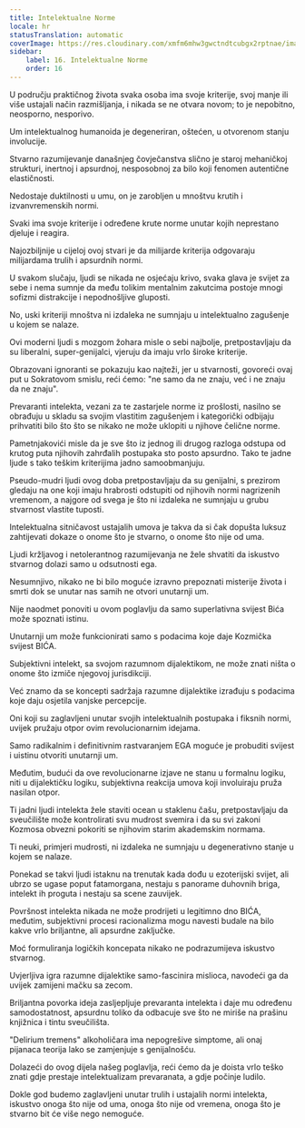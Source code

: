 ```yaml
---
title: Intelektualne Norme
locale: hr
statusTranslation: automatic
coverImage: https://res.cloudinary.com/xmfm6mhw3gwctndtcubgx2rptnae/image/upload/v1741354419/small_cover_la_gran_rebelion_28716e29d2.webp
sidebar:
    label: 16. Intelektualne Norme
    order: 16
---
```

U području praktičnog života svaka osoba ima svoje kriterije, svoj manje ili više ustajali način razmišljanja, i nikada se ne otvara novom; to je nepobitno, neosporno, nesporivo.

Um intelektualnog humanoida je degeneriran, oštećen, u otvorenom stanju involucije.

Stvarno razumijevanje današnjeg čovječanstva slično je staroj mehaničkoj strukturi, inertnoj i apsurdnoj, nesposobnoj za bilo koji fenomen autentične elastičnosti.

Nedostaje duktilnosti u umu, on je zarobljen u mnoštvu krutih i izvanvremenskih normi.

Svaki ima svoje kriterije i određene krute norme unutar kojih neprestano djeluje i reagira.

Najozbiljnije u cijeloj ovoj stvari je da milijarde kriterija odgovaraju milijardama trulih i apsurdnih normi.

U svakom slučaju, ljudi se nikada ne osjećaju krivo, svaka glava je svijet za sebe i nema sumnje da među tolikim mentalnim zakutcima postoje mnogi sofizmi distrakcije i nepodnošljive gluposti.

No, uski kriteriji mnoštva ni izdaleka ne sumnjaju u intelektualno zagušenje u kojem se nalaze.

Ovi moderni ljudi s mozgom žohara misle o sebi najbolje, pretpostavljaju da su liberalni, super-genijalci, vjeruju da imaju vrlo široke kriterije.

Obrazovani ignoranti se pokazuju kao najteži, jer u stvarnosti, govoreći ovaj put u Sokratovom smislu, reći ćemo: "ne samo da ne znaju, već i ne znaju da ne znaju".

Prevaranti intelekta, vezani za te zastarjele norme iz prošlosti, nasilno se obrađuju u skladu sa svojim vlastitim zagušenjem i kategorički odbijaju prihvatiti bilo što što se nikako ne može uklopiti u njihove čelične norme.

Pametnjakovići misle da je sve što iz jednog ili drugog razloga odstupa od krutog puta njihovih zahrđalih postupaka sto posto apsurdno. Tako te jadne ljude s tako teškim kriterijima jadno samoobmanjuju.

Pseudo-mudri ljudi ovog doba pretpostavljaju da su genijalni, s prezirom gledaju na one koji imaju hrabrosti odstupiti od njihovih normi nagrizenih vremenom, a najgore od svega je što ni izdaleka ne sumnjaju u grubu stvarnost vlastite tuposti.

Intelektualna sitničavost ustajalih umova je takva da si čak dopušta luksuz zahtijevati dokaze o onome što je stvarno, o onome što nije od uma.

Ljudi kržljavog i netolerantnog razumijevanja ne žele shvatiti da iskustvo stvarnog dolazi samo u odsutnosti ega.

Nesumnjivo, nikako ne bi bilo moguće izravno prepoznati misterije života i smrti dok se unutar nas samih ne otvori unutarnji um.

Nije naodmet ponoviti u ovom poglavlju da samo superlativna svijest Bića može spoznati istinu.

Unutarnji um može funkcionirati samo s podacima koje daje Kozmička svijest BIĆA.

Subjektivni intelekt, sa svojom razumnom dijalektikom, ne može znati ništa o onome što izmiče njegovoj jurisdikciji.

Već znamo da se koncepti sadržaja razumne dijalektike izrađuju s podacima koje daju osjetila vanjske percepcije.

Oni koji su zaglavljeni unutar svojih intelektualnih postupaka i fiksnih normi, uvijek pružaju otpor ovim revolucionarnim idejama.

Samo radikalnim i definitivnim rastvaranjem EGA moguće je probuditi svijest i uistinu otvoriti unutarnji um.

Međutim, budući da ove revolucionarne izjave ne stanu u formalnu logiku, niti u dijalektičku logiku, subjektivna reakcija umova koji involuiraju pruža nasilan otpor.

Ti jadni ljudi intelekta žele staviti ocean u staklenu čašu, pretpostavljaju da sveučilište može kontrolirati svu mudrost svemira i da su svi zakoni Kozmosa obvezni pokoriti se njihovim starim akademskim normama.

Ti neuki, primjeri mudrosti, ni izdaleka ne sumnjaju u degenerativno stanje u kojem se nalaze.

Ponekad se takvi ljudi istaknu na trenutak kada dođu u ezoterijski svijet, ali ubrzo se ugase poput fatamorgana, nestaju s panorame duhovnih briga, intelekt ih proguta i nestaju sa scene zauvijek.

Površnost intelekta nikada ne može prodrijeti u legitimno dno BIĆA, međutim, subjektivni procesi racionalizma mogu navesti budale na bilo kakve vrlo briljantne, ali apsurdne zaključke.

Moć formuliranja logičkih koncepata nikako ne podrazumijeva iskustvo stvarnog.

Uvjerljiva igra razumne dijalektike samo-fascinira mislioca, navodeći ga da uvijek zamijeni mačku sa zecom.

Briljantna povorka ideja zasljepljuje prevaranta intelekta i daje mu određenu samodostatnost, apsurdnu toliko da odbacuje sve što ne miriše na prašinu knjižnica i tintu sveučilišta.

"Delirium tremens" alkoholičara ima nepogrešive simptome, ali onaj pijanaca teorija lako se zamjenjuje s genijalnošću.

Dolazeći do ovog dijela našeg poglavlja, reći ćemo da je doista vrlo teško znati gdje prestaje intelektualizam prevaranata, a gdje počinje ludilo.

Dokle god budemo zaglavljeni unutar trulih i ustajalih normi intelekta, iskustvo onoga što nije od uma, onoga što nije od vremena, onoga što je stvarno bit će više nego nemoguće.

